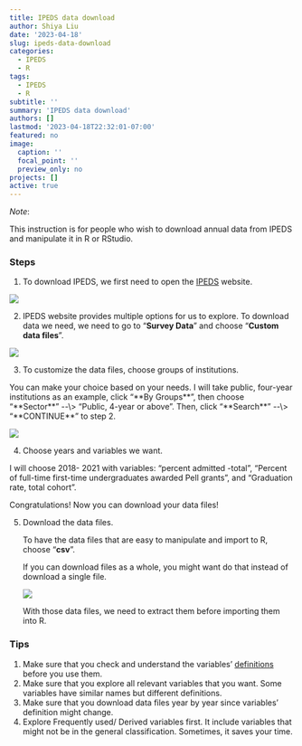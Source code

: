 ```yaml
---
title: IPEDS data download
author: Shiya Liu
date: '2023-04-18'
slug: ipeds-data-download
categories:
  - IPEDS
  - R
tags:
  - IPEDS
  - R
subtitle: ''
summary: 'IPEDS data download'
authors: []
lastmod: '2023-04-18T22:32:01-07:00'
featured: no
image:
  caption: ''
  focal_point: ''
  preview_only: no
projects: []
active: true
---
```


*Note*:

This instruction is for people who wish to download annual data from IPEDS and manipulate it in R or RStudio.

### Steps

1.  To download IPEDS, we first need to open the [IPEDS](https://nces.ed.gov/ipeds/use-the-data) website.

![](images/IPEDS1.jpg)

2.  IPEDS website provides multiple options for us to explore. To download data we need, we need to go to "**Survey Data**" and choose "**Custom data files**".

![](images/IPEDS2.jpg)

3.  To customize the data files, choose groups of institutions.

You can make your choice based on your needs. I will take public, four-year institutions as an example, click "\*\*By Groups\*\*", then choose "\*\*Sector\*\*" \--\\\> "Public, 4-year or above". Then, click "\*\*Search\*\*" \--\\\> "\*\*CONTINUE\*\*" to step 2.

![](images/IPEDS3.jpg)

4.  Choose years and variables we want.

I will choose 2018- 2021 with variables: "percent admitted -total", "Percent of full-time first-time undergraduates awarded Pell grants", and "Graduation rate, total cohort".

Congratulations! Now you can download your data files!

5.  Download the data files.

    To have the data files that are easy to manipulate and import to R, choose "**csv**".

    If you can download files as a whole, you might want do that instead of download a single file.

    ![](images/IPEDS4.jpg)

    With those data files, we need to extract them before importing them into R.

### Tips

1.  Make sure that you check and understand the variables' [definitions](https://surveys.nces.ed.gov/ipeds/public/glossary) before you use them.
2.  Make sure that you explore all relevant variables that you want. Some variables have similar names but different definitions.
3.  Make sure that you download data files year by year since variables' definition might change.
4.  Explore Frequently used/ Derived variables first. It include variables that might not be in the general classification. Sometimes, it saves your time.
